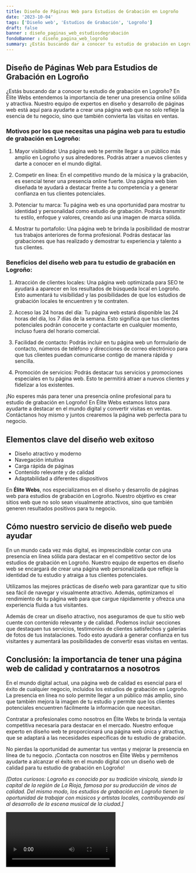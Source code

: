 ```yaml
---
title: Diseño de Páginas Web para Estudios de Grabación en Logroño
date: '2023-10-04'
tags: ['Diseño web', 'Estudios de Grabación', 'Logroño']
draft: false
banner : diseño_paginas_web_estudiosdegrabación
fondoBanner : diseño_pagina_web_logroño
summary: ¿Estás buscando dar a conocer tu estudio de grabación en Logroño? En Élite Webs entendemos la importancia de tener una presencia online sólida y atractiva. Nuestro equipo de expertos en diseño y desarrollo de páginas web está aquí para ayudarte a crear una página web que no solo refleje la esencia de tu negocio, sino que también convierta las visitas en ventas.
---
```


## Diseño de Páginas Web para Estudios de Grabación en Logroño

¿Estás buscando dar a conocer tu estudio de grabación en Logroño? En Élite Webs entendemos la importancia de tener una presencia online sólida y atractiva. Nuestro equipo de expertos en diseño y desarrollo de páginas web está aquí para ayudarte a crear una página web que no solo refleje la esencia de tu negocio, sino que también convierta las visitas en ventas.

### Motivos por los que necesitas una página web para tu estudio de grabación en Logroño:

1. Mayor visibilidad: Una página web te permite llegar a un público más amplio en Logroño y sus alrededores. Podrás atraer a nuevos clientes y darte a conocer en el mundo digital.

2. Competir en línea: En el competitivo mundo de la música y la grabación, es esencial tener una presencia online fuerte. Una página web bien diseñada te ayudará a destacar frente a tu competencia y a generar confianza en tus clientes potenciales.

3. Potenciar tu marca: Tu página web es una oportunidad para mostrar tu identidad y personalidad como estudio de grabación. Podrás transmitir tu estilo, enfoque y valores, creando así una imagen de marca sólida.

4. Mostrar tu portafolio: Una página web te brinda la posibilidad de mostrar tus trabajos anteriores de forma profesional. Podrás destacar las grabaciones que has realizado y demostrar tu experiencia y talento a tus clientes.

### Beneficios del diseño web para tu estudio de grabación en Logroño:

1. Atracción de clientes locales: Una página web optimizada para SEO te ayudará a aparecer en los resultados de búsqueda local en Logroño. Esto aumentará tu visibilidad y las posibilidades de que los estudios de grabación locales te encuentren y te contraten.

2. Acceso las 24 horas del día: Tu página web estará disponible las 24 horas del día, los 7 días de la semana. Esto significa que tus clientes potenciales podrán conocerte y contactarte en cualquier momento, incluso fuera del horario comercial.

3. Facilidad de contacto: Podrás incluir en tu página web un formulario de contacto, números de teléfono y direcciones de correo electrónico para que tus clientes puedan comunicarse contigo de manera rápida y sencilla.

4. Promoción de servicios: Podrás destacar tus servicios y promociones especiales en tu página web. Esto te permitirá atraer a nuevos clientes y fidelizar a los existentes.

¡No esperes más para tener una presencia online profesional para tu estudio de grabación en Logroño! En Élite Webs estamos listos para ayudarte a destacar en el mundo digital y convertir visitas en ventas. Contáctanos hoy mismo y juntos crearemos la página web perfecta para tu negocio.

<GifSeo />

<Cta />

## Elementos clave del diseño web exitoso

- Diseño atractivo y moderno
- Navegación intuitiva
- Carga rápida de páginas
- Contenido relevante y de calidad
- Adaptabilidad a diferentes dispositivos

En **Élite Webs**, nos especializamos en el diseño y desarrollo de páginas web para estudios de grabación en Logroño. Nuestro objetivo es crear sitios web que no solo sean visualmente atractivos, sino que también generen resultados positivos para tu negocio.

## Cómo nuestro servicio de diseño web puede ayudar

En un mundo cada vez más digital, es imprescindible contar con una presencia en línea sólida para destacar en el competitivo sector de los estudios de grabación en Logroño. Nuestro equipo de expertos en diseño web se encargará de crear una página web personalizada que refleje la identidad de tu estudio y atraiga a tus clientes potenciales.

Utilizamos las mejores prácticas de diseño web para garantizar que tu sitio sea fácil de navegar y visualmente atractivo. Además, optimizamos el rendimiento de tu página web para que cargue rápidamente y ofrezca una experiencia fluida a tus visitantes.

Además de crear un diseño atractivo, nos aseguramos de que tu sitio web cuente con contenido relevante y de calidad. Podemos incluir secciones que destaquen tus servicios, testimonios de clientes satisfechos y galerías de fotos de tus instalaciones. Todo esto ayudará a generar confianza en tus visitantes y aumentará las posibilidades de convertir esas visitas en ventas.

## Conclusión: la importancia de tener una página web de calidad y contratarnos a nosotros

En el mundo digital actual, una página web de calidad es esencial para el éxito de cualquier negocio, incluidos los estudios de grabación en Logroño. La presencia en línea no solo permite llegar a un público más amplio, sino que también mejora la imagen de tu estudio y permite que los clientes potenciales encuentren fácilmente la información que necesitan.

Contratar a profesionales como nosotros en Élite Webs te brinda la ventaja competitiva necesaria para destacar en el mercado. Nuestro enfoque experto en diseño web te proporcionará una página web única y atractiva, que se adaptará a las necesidades específicas de tu estudio de grabación.

No pierdas la oportunidad de aumentar tus ventas y mejorar la presencia en línea de tu negocio. ¡Contacta con nosotros en Élite Webs y permítenos ayudarte a alcanzar el éxito en el mundo digital con un diseño web de calidad para tu estudio de grabación en Logroño!

_[Datos curiosos: Logroño es conocido por su tradición vinícola, siendo la capital de la región de La Rioja, famosa por su producción de vinos de calidad. Del mismo modo, los estudios de grabación en Logroño tienen la oportunidad de trabajar con músicos y artistas locales, contribuyendo así al desarrollo de la escena musical de la ciudad.]_

<Video />

<CtaBot job='Estudios de Grabación' city='Logroño'/>

<Gmaps query='Logroño+españa+maps' />